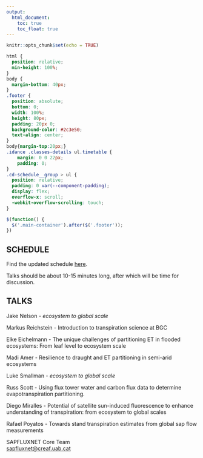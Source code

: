 ```yaml
---
output: 
  html_document:
    toc: true
    toc_float: true
---
```


```r
knitr::opts_chunk$set(echo = TRUE)
```

```css
html {
  position: relative;
  min-height: 100%;
}
body {
  margin-bottom: 40px;
}
.footer {
  position: absolute;
  bottom: 0;
  width: 100%;
  height: 80px;
  padding: 20px 0;
  background-color: #2c3e50;
  text-align: center;
}
body{margin-top:20px;}
.idance .classes-details ul.timetable {
    margin: 0 0 22px;
    padding: 0;
}
.cd-schedule__group > ul {
  position: relative;
  padding: 0 var(--component-padding);
  display: flex;
  overflow-x: scroll;
  -webkit-overflow-scrolling: touch;
}

```

```js
$(function() {
  $('.main-container').after($('.footer'));
})

```

## SCHEDULE
Find the updated schedule <a href="./schedule/schedule-template-master/index.html" target="_blank">here</a>.

Talks should be about 10-15 minutes long, after which will be time for discussion.


<p></p>
<p></p>
<p></p>

## TALKS

<p>Jake Nelson - *ecosystem to global scale*</p>
<p>Markus Reichstein - Introduction to transpiration science at BGC</p>
<p>Elke Eichelmann - The unique challenges of partitioning ET in flooded ecosystems: From leaf level to ecosystem scale</p>
<p>Madi Amer - Resilience to draught and ET partitioning in semi-arid ecosystems
<p>Luke Smallman - *ecosystem to global scale*</p>
<p>Russ Scott - Using flux tower water and carbon flux data to determine evapotranspiration partitioning.</p>
<p>Diego Miralles - Potential of satellite sun-induced fluorescence to enhance understanding of transpiration: from ecosystem to global scales</p>
<p>Rafael Poyatos - Towards stand transpiration estimates from global sap flow measurements</p>



::: {.footer .text-muted .bg-info}
 <p>SAPFLUXNET Core Team<br>
 <a href="mailto:sapfluxnet@creaf.uab.cat">sapfluxnet@creaf.uab.cat</a></p>
:::